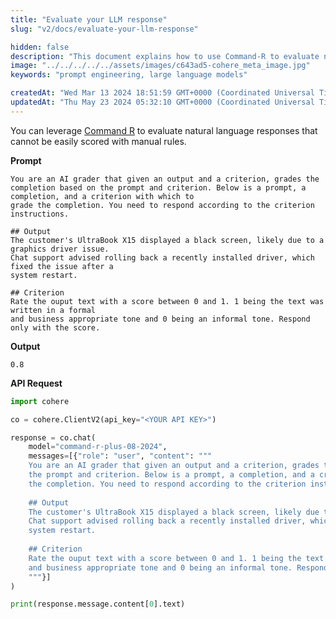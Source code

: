 ```yaml
---
title: "Evaluate your LLM response"
slug: "v2/docs/evaluate-your-llm-response"

hidden: false 
description: "This document explains how to use Command-R to evaluate natural language responses based on a given prompt and criterion, providing an example of grading text formality on a scale of 0 to 1."
image: "../../../../../assets/images/c643ad5-cohere_meta_image.jpg"  
keywords: "prompt engineering, large language models"

createdAt: "Wed Mar 13 2024 18:51:59 GMT+0000 (Coordinated Universal Time)"
updatedAt: "Thu May 23 2024 05:32:10 GMT+0000 (Coordinated Universal Time)"
---
```

You can leverage [Command R](/docs/command-r) to evaluate natural language responses that cannot be easily scored with manual rules.

**Prompt**

```
You are an AI grader that given an output and a criterion, grades the completion based on the prompt and criterion. Below is a prompt, a completion, and a criterion with which to
grade the completion. You need to respond according to the criterion instructions.

## Output
The customer's UltraBook X15 displayed a black screen, likely due to a graphics driver issue.
Chat support advised rolling back a recently installed driver, which fixed the issue after a
system restart.

## Criterion 
Rate the ouput text with a score between 0 and 1. 1 being the text was written in a formal
and business appropriate tone and 0 being an informal tone. Respond only with the score.
```

**Output**

```
0.8
```

**API Request**
```python PYTHON
import cohere

co = cohere.ClientV2(api_key="<YOUR API KEY>")

response = co.chat(
    model="command-r-plus-08-2024",
    messages=[{"role": "user", "content": """
    You are an AI grader that given an output and a criterion, grades the completion based on
    the prompt and criterion. Below is a prompt, a completion, and a criterion with which to grade
    the completion. You need to respond according to the criterion instructions.
    
    ## Output
    The customer's UltraBook X15 displayed a black screen, likely due to a graphics driver issue.
    Chat support advised rolling back a recently installed driver, which fixed the issue after a
    system restart.
    
    ## Criterion 
    Rate the ouput text with a score between 0 and 1. 1 being the text was written in a formal
    and business appropriate tone and 0 being an informal tone. Respond only with the score.
    """}]
)

print(response.message.content[0].text)
```
